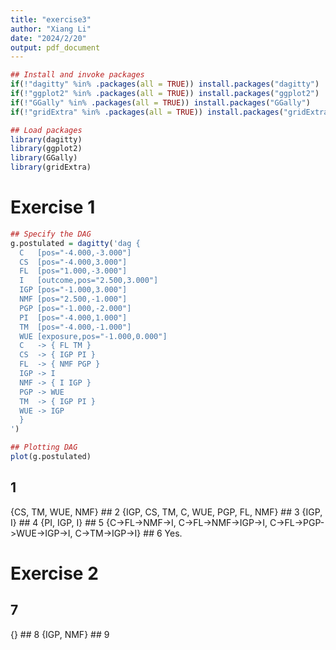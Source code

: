 ```yaml
---
title: "exercise3"
author: "Xiang Li"
date: "2024/2/20"
output: pdf_document
---
```

```r
## Install and invoke packages
if(!"dagitty" %in% .packages(all = TRUE)) install.packages("dagitty")
if(!"ggplot2" %in% .packages(all = TRUE)) install.packages("ggplot2")
if(!"GGally" %in% .packages(all = TRUE)) install.packages("GGally")
if(!"gridExtra" %in% .packages(all = TRUE)) install.packages("gridExtra")

## Load packages
library(dagitty)
library(ggplot2)
library(GGally)
library(gridExtra)
```
# Exercise 1
```r
## Specify the DAG
g.postulated = dagitty('dag {
  C   [pos="-4.000,-3.000"]
  CS  [pos="-4.000,3.000"]
  FL  [pos="1.000,-3.000"]
  I   [outcome,pos="2.500,3.000"]
  IGP [pos="-1.000,3.000"]
  NMF [pos="2.500,-1.000"]
  PGP [pos="-1.000,-2.000"]
  PI  [pos="-4.000,1.000"]
  TM  [pos="-4.000,-1.000"]
  WUE [exposure,pos="-1.000,0.000"]
  C   -> { FL TM }
  CS  -> { IGP PI }
  FL  -> { NMF PGP }
  IGP -> I
  NMF -> { I IGP }
  PGP -> WUE
  TM  -> { IGP PI }
  WUE -> IGP
  }
')

## Plotting DAG
plot(g.postulated)
```
## 1
{CS, TM, WUE, NMF}
## 2
{IGP, CS, TM, C, WUE, PGP, FL, NMF}
## 3
{IGP, I}
## 4
{PI, IGP, I}
## 5
{C->FL->NMF->I, C->FL->NMF->IGP->I, C->FL->PGP->WUE->IGP->I, C->TM->IGP->I}
## 6
Yes.

# Exercise 2
## 7
{}
## 8
{IGP, NMF}
## 9


```r

```
